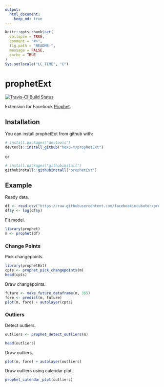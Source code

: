 ```yaml
---
output: 
  html_document:
    keep_md: true
---
```


<!-- README.md is generated from README.Rmd. Please edit that file -->

```r
knitr::opts_chunk$set(
  collapse = TRUE,
  comment = "#>",
  fig.path = "README-",
  message = FALSE,
  cache = TRUE
)
Sys.setlocale("LC_TIME", "C")
```

# prophetExt

[![Travis-CI Build Status](https://travis-ci.org/hoxo-m/prophetExt.svg?branch=master)](https://travis-ci.org/hoxo-m/prophetExt)

Extension for Facebook [Prophet](https://github.com/facebookincubator/prophet).

## Installation

You can install prophetExt from github with:

```r
# install.packages("devtools")
devtools::install_github("hoxo-m/prophetExt")
```

or

```r
# install.packages("githubinstall")
githubinstall::githubinstall("prophetExt")
```

## Example

Ready data.

```r
df <- read.csv("https://raw.githubusercontent.com/facebookincubator/prophet/master/examples/example_wp_peyton_manning.csv")
df$y <- log(df$y)
```

Fit model.

```r
library(prophet)
m <- prophet(df)
```

### Change Points

Pick changepoints.

```r
library(prophetExt)
cpts <- prophet_pick_changepoints(m)
head(cpts)
```

Draw changepoints.

```r
future <- make_future_dataframe(m, 365)
fore <- predict(m, future)
plot(m, fore) + autolayer(cpts)
```

### Outliers

Detect outliers.

```r
outliers <- prophet_detect_outliers(m)
```

```r
head(outliers)
```

Draw outliers.

```r
plot(m, fore) + autolayer(outliers)
```

Draw outliers using calendar plot.

```r
prophet_calendar_plot(outliers)
```
